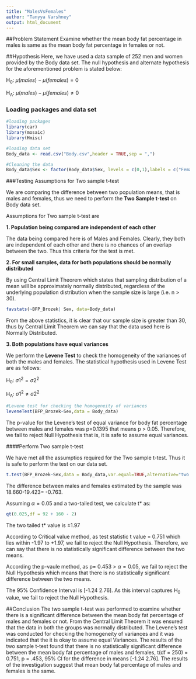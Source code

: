 ---
title: "MalesVsFemales"
author: "Tanyya Varshney"
output: html_document
---
##Problem Statement
Examine whether the mean body fat percentage in males is same as the mean body fat percentage in females or not.

##Hypothesis
Here, we have used a data sample of 252 men and women provided by the Body data set. The null hypothesis and alternate hypothesis for the aforementioned problem is stated below: 

H<sub>0</sub>: $\mu(males)-\mu(females) = 0$ 

H<sub>A</sub>: $\mu(males)-\mu(females) \neq 0$ 

### Loading packages and data set
```{r message=FALSE, warning=FALSE}
#loading packages
library(car)
library(mosaic)
library(Hmisc)

#loading data set 
Body_data <- read.csv("Body.csv",header = TRUE,sep = ",")

#Cleaning the data
Body_data$Sex <- factor(Body_data$Sex, levels = c(0,1),labels = c("Female","Male"))
```
###Testing Assumptions for Two sample t-test

We are comparing the difference between two population means, that is males and females, thus we need to perform the <b>Two Sample t-test </b> on Body data set.

Assumptions for Two sample t-test are

<b>1. Population being compared are independent of each other</b>

The data being compared here is of Males and Females. Clearly, they both are independent of each other and there is no chances of an overlap between the two. Thus this criteria for the test is met.

<b>2. For small samples, data for both populations should be normally distributed</b>
         
By using Central Limit Theorem which states that sampling distribution of a mean will be
approximately normally distributed, regardless of the underlying population distribution when the sample size is large (i.e. n > 30). 

```{r}
favstats(~BFP_Brozek| Sex, data=Body_data)
```
From the above statistics, it is clear that our sample size is greater than 30, thus by Central Limit Theorem we can say that the data used here is Normally Distributed. 

<b>3. Both populations have equal variances</b>
  
We perform the <b>Levene Test</b> to check the homogeneity of the variances of both the males and females.
The statistical hypothesis used in Levene Test are as follows: 
  
H<sub>0</sub>: $\sigma1^{2}=\sigma2^{2}$

H<sub>A</sub>: $\sigma1^{2} \neq \sigma2^{2}$ 

```{r}
#Levene test for checking the homogeneity of variances
leveneTest(BFP_Brozek~Sex,data = Body_data)
```
The p-value for the Levene's test of equal variance for body fat percentage between males and females was p=0.1395 that means p > 0.05. Therefore, we fail to reject Null Hypothesis that is, it is safe to assume equal variances.

####Perform Two sample t-test

We have met all the assumptios required for the Two sample t-test. Thus it is safe to perform the test on our data set. 
```{r}
t.test(BFP_Brozek~Sex,data = Body_data,var.equal=TRUE,alternative="two.sided")
```

The difference between males and females estimated by the sample was 18.660-19.423= -0.763.


Assuming $\alpha = 0.05$ and a two-tailed test, we calculate t* as:
```{r}
qt(0.025,df = 92 + 160 - 2)
```
The two tailed t* value is $\pm 1.97$

According to Critical value method, as test statistic t value = 0.751 which lies within -1.97 to +1.97, we fail to reject the Null Hypothesis. Therefore, we can say that there is no statistically significant difference between the two means.

According the p-vaule method, as p= 0.453 > $\alpha =0.05$, we fail to reject the Null Hypothesis which means that there is no statistically significant difference between the two means.

The 95% Confidence Interval is [-1.24 2.76]. As this interval captures H<sub>0</sub> value, we fail to reject the Null Hypothesis.

##Conclusion
The two sample t-test was performed to examine whether there is a significant difference between the mean body fat percentage of males and females or not. From the Central Limit Theorem it was ensured that the data in both the groups was normally distributed. The Levene's test was conducted for checking the homogeneity of variances and it was indicated that the it is okay to assume equal Variances. The results of the two sample t-test found that there is no statistically significant difference between the mean body fat percentage of males and females, t(df = 250) = 0.751, p = .453, 95% CI for the difference in means [-1.24 2.76]. The results of the investigation suggest that mean body fat percentage of males and females is the same.
